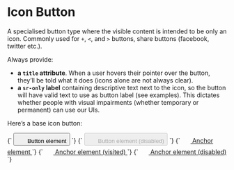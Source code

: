 
<Meta title="Atoms/Button/Icon" />

# Icon Button

A specialised button type where the visible content is intended to be only an icon. Commonly used for `+`, `<`, and `>` buttons, share buttons (facebook, twitter etc.).

Always provide:

- **a `title` attribute**. When a user hovers their pointer over the button, they’ll be told what it does (icons alone are not always clear).
- **a `sr-only` label** containing descriptive text next to the icon, so the button will have valid text to use as button label (see examples). This dictates whether people with visual impairments (whether temporary or permanent) can use our UIs.

Here’s a base icon button:

<Canvas>
  <Story name="Button element">
    {`
      <button class="a-button a-button--icon" title="Button element">
        <svg width="20" height="20" class="a-icon" aria-hidden="true" focusable="false">
          <use xlink:href="${icons}#icon-plus"></use>
        </svg>
        <span class="u-sr-only">Button element</span>
      </button>
    `}
  </Story>
  <Story name="Button element (disabled)">
    {`
      <button disabled class="a-button a-button--icon" title="Button element (disabled)">
        <svg width="20" height="20" class="a-icon" aria-hidden="true" focusable="false">
          <use xlink:href="${icons}#icon-plus"></use>
        </svg>
        <span class="u-sr-only">Button element (disabled)</span>
      </button>
    `}
  </Story>
</Canvas>

<Canvas>
  <Story name="Anchor element as button">
    {`
      <a href="#" class="a-button a-button--icon" title="Anchor element">
        <svg width="20" height="20" class="a-icon" aria-hidden="true" focusable="false">
          <use xlink:href="${icons}#icon-plus"></use>
        </svg>
        <span class="u-sr-only">Anchor element</span>
      </a>
    `}
  </Story>
  <Story name="Anchor element as button (visited)">
    {`
      <a href="/" class="a-button a-button--icon" title="Anchor element (visited)">
        <svg width="20" height="20" class="a-icon" aria-hidden="true" focusable="false">
          <use xlink:href="${icons}#icon-plus"></use>
        </svg>
        <span class="u-sr-only">Anchor element (visited)</span>
      </a>
    `}
  </Story>
  <Story name="Anchor element as button (disabled)">
    {`
      <a href="/" class="a-button a-button--icon" title="Anchor element (disabled)" aria-disabled="true">
        <svg width="20" height="20" class="a-icon" aria-hidden="true" focusable="false">
          <use xlink:href="${icons}#icon-plus"></use>
        </svg>
        <span class="u-sr-only">Anchor element (disabled)</span>
      </a>
    `}
  </Story>
</Canvas>

